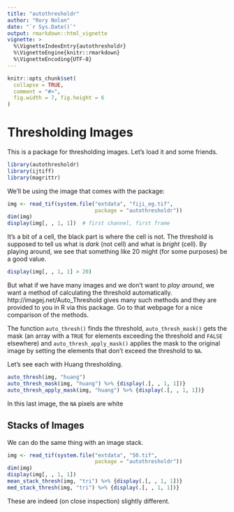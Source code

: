 ```yaml
---
title: "autothresholdr"
author: "Rory Nolan"
date: "`r Sys.Date()`"
output: rmarkdown::html_vignette
vignette: >
  %\VignetteIndexEntry{autothresholdr}
  %\VignetteEngine{knitr::rmarkdown}
  %\VignetteEncoding{UTF-8}
---
```


```r
knitr::opts_chunk$set(
  collapse = TRUE,
  comment = "#>",
  fig.width = 7, fig.height = 6
)
```

# Thresholding Images
This is a package for thresholding images. Let's load it and some friends.
```r
library(autothresholdr)
library(ijtiff)
library(magrittr)
```
We'll be using the image that comes with the package:
```r
img <- read_tif(system.file("extdata", "fiji_eg.tif", 
                            package = "autothresholdr"))
dim(img)
display(img[, , 1, 1])  # first channel, first frame
```

It's a bit of a cell, the black part is where the cell is not. The threshold is supposed to tell us what is *dark* (not cell) and what is *bright* (cell). By playing around, we see that something like 20 might (for some purposes) be a good value.

```r
display(img[, , 1, 1] > 20)
```

But what if we have many images and we don't want to *play around*, we want a method of calculating the threshold automatically. http://imagej.net/Auto_Threshold gives many such methods and they are provided to you in R via this package. Go to that webpage for a nice comparison of the methods.

The function `auto_thresh()` finds the threshold, `auto_thresh_mask()` gets the mask (an array with a `TRUE` for elements exceeding the threshold and `FALSE` elsewhere) and `auto_thresh_apply_mask()` applies the mask to the original image by setting the elements that don't exceed the threshold to `NA`.

Let's see each with Huang thresholding.

```r
auto_thresh(img, "huang")
auto_thresh_mask(img, "huang") %>% {display(.[, , 1, 1])}
auto_thresh_apply_mask(img, "huang") %>% {display(.[, , 1, 1])}
```

In this last image, the `NA` pixels are white

## Stacks of Images
We can do the same thing with an image stack.
```r
img <- read_tif(system.file("extdata", "50.tif", 
                            package = "autothresholdr"))
dim(img)
display(img[, , 1, 1])
mean_stack_thresh(img, "tri") %>% {display(.[, , 1, 1])}
med_stack_thresh(img, "tri") %>% {display(.[, , 1, 1])}
```

These are indeed (on close inspection) slightly different.
